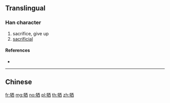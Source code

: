 {{character info/new}}
{{also|犧}}
==Translingual==
{{Han simplified forms|犧|犠|牺}}
===Han character===
{{Han char|rn=93|rad=牛|as=06|sn=10|four=|canj=HQMCW|ids=⿰牜西}}

# sacrifice, give up
# [[sacrificial]]

====References====
* {{Han ref|kx=0700.221|hdz=31809.020|uh=727A|ud=29306}}

----

==Chinese==
{{zh-see|犧}}

[[fr:牺]]
[[mg:牺]]
[[no:牺]]
[[pl:牺]]
[[th:牺]]
[[zh:牺]]
